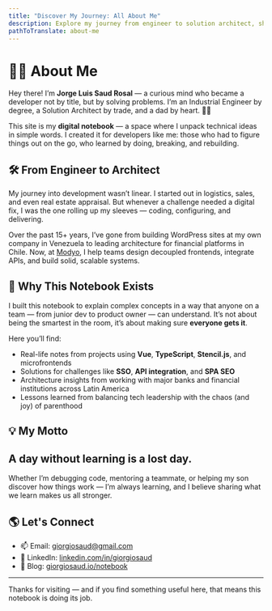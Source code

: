 ```yaml
---
title: "Discover My Journey: All About Me"
description: Explore my journey from engineer to solution architect, sharing insights and lessons learned in tech and life. Join me in this digital notebook!
pathToTranslate: about-me
---
```


# 👨‍💻 About Me

Hey there! I’m **Jorge Luis Saud Rosal** — a curious mind who became a developer not by title, but by solving problems. I’m an Industrial Engineer by degree, a Solution Architect by trade, and a dad by heart. 👨‍👦

This site is my **digital notebook** — a space where I unpack technical ideas in simple words. I created it for developers like me: those who had to figure things out on the go, who learned by doing, breaking, and rebuilding.

## 🛠 From Engineer to Architect

My journey into development wasn’t linear. I started out in logistics, sales, and even real estate appraisal. But whenever a challenge needed a digital fix, I was the one rolling up my sleeves — coding, configuring, and delivering.

Over the past 15+ years, I’ve gone from building WordPress sites at my own company in Venezuela to leading architecture for financial platforms in Chile. Now, at [Modyo](https://www.modyo.com), I help teams design decoupled frontends, integrate APIs, and build solid, scalable systems.

## 🧠 Why This Notebook Exists

I built this notebook to explain complex concepts in a way that anyone on a team — from junior dev to product owner — can understand. It’s not about being the smartest in the room, it’s about making sure **everyone gets it**.

Here you’ll find:
- Real-life notes from projects using **Vue**, **TypeScript**, **Stencil.js**, and microfrontends
- Solutions for challenges like **SSO**, **API integration**, and **SPA SEO**
- Architecture insights from working with major banks and financial institutions across Latin America
- Lessons learned from balancing tech leadership with the chaos (and joy) of parenthood

## 💡 My Motto

<section class="full-width text-center focus">
<h2>A day without learning is a lost day.</h2>
</section>

Whether I’m debugging code, mentoring a teammate, or helping my son discover how things work — I’m always learning, and I believe sharing what we learn makes us all stronger.

## 🌎 Let's Connect

- 📫 Email: [giorgiosaud@gmail.com](mailto:giorgiosaud@gmail.com)  
- 💼 LinkedIn: [linkedin.com/in/giorgiosaud](https://www.linkedin.com/in/giorgiosaud/)  
- 🧠 Blog: [giorgiosaud.io/notebook](https://giorgiosaud.io/notebook/)

---

Thanks for visiting — and if you find something useful here, that means this notebook is doing its job.


<Linkedin />
